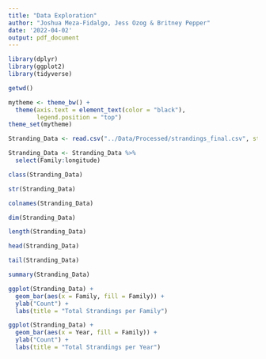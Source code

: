 ```yaml
---
title: "Data Exploration"
author: "Joshua Meza-Fidalgo, Jess Ozog & Britney Pepper"
date: '2022-04-02'
output: pdf_document
---
```


```r
library(dplyr)
library(ggplot2)
library(tidyverse)

getwd()

mytheme <- theme_bw() +
  theme(axis.text = element_text(color = "black"), 
        legend.position = "top")
theme_set(mytheme)
```


```r
Stranding_Data <- read.csv("../Data/Processed/strandings_final.csv", stringsAsFactors = TRUE)

Stranding_Data <- Stranding_Data %>%
  select(Family:longitude)
```


```r
class(Stranding_Data)

str(Stranding_Data)

colnames(Stranding_Data)

dim(Stranding_Data)

length(Stranding_Data)
```

```r
head(Stranding_Data)

tail(Stranding_Data)
```

```r
summary(Stranding_Data)
```

```r
ggplot(Stranding_Data) +
  geom_bar(aes(x = Family, fill = Family)) +
  ylab("Count") +
  labs(title = "Total Strandings per Family")

ggplot(Stranding_Data) +
  geom_bar(aes(x = Year, fill = Family)) +
  ylab("Count") +
  labs(title = "Total Strandings per Year")
```




